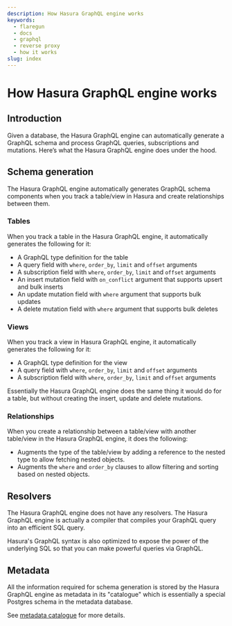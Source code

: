 ```yaml
---
description: How Hasura GraphQL engine works
keywords:
  - flaregun
  - docs
  - graphql
  - reverse proxy
  - how it works
slug: index
---
```


# How Hasura GraphQL engine works

## Introduction

Given a database, the Hasura GraphQL engine can automatically generate a GraphQL schema and process GraphQL queries, subscriptions and mutations. Here’s what the Hasura GraphQL engine does under the hood.

## Schema generation

The Hasura GraphQL engine automatically generates GraphQL schema components when you track a table/view in Hasura and create relationships between them.

### Tables

When you track a table in the Hasura GraphQL engine, it automatically generates the following for it:

- A GraphQL type definition for the table
- A query field with `where`, `order_by`, `limit` and `offset` arguments
- A subscription field with `where`, `order_by`, `limit` and `offset` arguments
- An insert mutation field with `on_conflict` argument that supports upsert and bulk inserts
- An update mutation field with `where` argument that supports bulk updates
- A delete mutation field with `where` argument that supports bulk deletes

### Views

When you track a view in Hasura GraphQL engine, it automatically generates the following for it:

- A GraphQL type definition for the view
- A query field with `where`, `order_by`, `limit` and `offset` arguments
- A subscription field with `where`, `order_by`, `limit` and `offset` arguments

Essentially the Hasura GraphQL engine does the same thing it would do for a table, but without creating the insert, update and delete mutations.

### Relationships

When you create a relationship between a table/view with another table/view in the Hasura GraphQL engine, it does the following:

- Augments the type of the table/view by adding a reference to the nested type to allow fetching nested objects.
- Augments the `where` and `order_by` clauses to allow filtering and sorting based on nested objects.

## Resolvers

The Hasura GraphQL engine does not have any resolvers. The Hasura GraphQL engine is actually a compiler that compiles your GraphQL query into an efficient SQL query.

Hasura's GraphQL syntax is also optimized to expose the power of the underlying SQL so that you can make powerful queries via GraphQL.

## Metadata

All the information required for schema generation is stored by the Hasura GraphQL engine as metadata in its "catalogue" which is essentially a special Postgres schema in the metadata database.

See [metadata catalogue](/graphql/core/how-it-works/metadata-schema.mdx) for more details.
